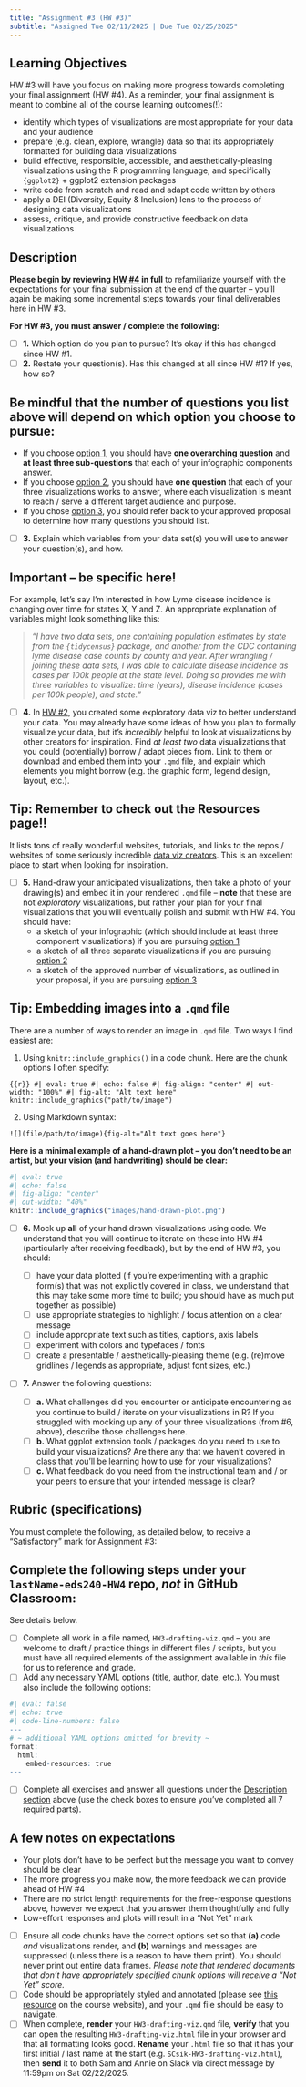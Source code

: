 ```yaml
---
title: "Assignment #3 (HW #3)"
subtitle: "Assigned Tue 02/11/2025 | Due Tue 02/25/2025"
---
```


## Learning Objectives

HW #3 will have you focus on making more progress towards completing your final assignment (HW #4). As a reminder, your final assignment is meant to combine all of the course learning outcomes(!):

- identify which types of visualizations are most appropriate for your data and your audience
- prepare (e.g. clean, explore, wrangle) data so that its appropriately formatted for building data visualizations
- build effective, responsible, accessible, and aesthetically-pleasing visualizations using the R programming language, and specifically `{ggplot2}` + ggplot2 extension packages
- write code from scratch and read and adapt code written by others
- apply a DEI (Diversity, Equity & Inclusion) lens to the process of designing data visualizations 
- assess, critique, and provide constructive feedback on data visualizations

## Description 

[**Please begin by reviewing [HW #4](HW4.qmd){target="_blank"} in full**]{.teal-text} to refamiliarize yourself with the expectations for your final submission at the end of the quarter -- you'll again be making some incremental steps towards your final deliverables here in HW #3. 

[**For HW #3, you must answer / complete the following:**]{.teal-text}

- [ ] **1.** Which option do you plan to pursue? It's okay if this has changed since HW #1.
- [ ] **2.** Restate your question(s). Has this changed at all since HW #1? If yes, how so? 

::: {.callout-note}
## Be mindful that the number of questions you list above will depend on which option you choose to pursue:

- If you choose [option 1](HW4.qmd#option-1){target="_blank"}, you should have **one overarching question** and **at least three sub-questions** that each of your infographic components answer.
- If you choose [option 2 ](HW4.qmd#option-2){target="_blank"}, you should have **one question** that each of your three visualizations works to answer, where each visualization is meant to reach / serve a different target audience and purpose.
- If you chose [option 3](HW4.qmd#option-3){target="_blank"}, you should refer back to your approved proposal to determine how many questions you should list.
:::

- [ ] **3.** Explain which variables from your data set(s) you will use to answer your question(s), and how.

::: {.callout-important}
## Important -- be specific here!
For example, let's say I'm interested in how Lyme disease incidence is changing over time for states X, Y and Z. An appropriate explanation of variables might look something like this: 

>*"I have two data sets, one containing population estimates by state from the `{tidycensus}` package, and another from the CDC containing lyme disease case counts by county and year. After wrangling / joining these data sets, I was able to calculate disease incidence as cases per 100k people at the state level. Doing so provides me with three variables to visualize: time (years), disease incidence (cases per 100k people), and state."*
:::

- [ ] **4.** In [HW #2](HW2.qmd){target="_blank"}, you created some exploratory data viz to better understand your data. You may already have some ideas of how you plan to formally visualize your data, but it's *incredibly* helpful to look at visualizations by other creators for inspiration. Find *at least two* data visualizations that you could (potentially) borrow / adapt pieces from. Link to them or download and embed them into your `.qmd` file, and explain which elements you might borrow (e.g. the graphic form, legend design, layout, etc.). 

::: {.callout-tip}
## Tip: Remember to check out the Resources page!!
It lists tons of really wonderful websites, tutorials, and links to the repos / websites of some seriously incredible [data viz creators](../../resources.qmd#inspiration){target="_blank"}. This is an excellent place to start when looking for inspiration.
:::

- [ ] **5.** Hand-draw your anticipated visualizations, then take a photo of your drawing(s) and embed it in your rendered `.qmd` file -- **note** that these are not *exploratory* visualizations, but rather your plan for your final visualizations that you will eventually polish and submit with HW #4. You should have:
    - a sketch of your infographic (which should include at least three component visualizations) if you are pursuing [option 1](HW4.qmd#option-1){target="_blank"}
    - a sketch of all three separate visualizations if you are pursuing [option 2](HW4.qmd#option-2){target="_blank"}
    - a sketch of the approved number of visualizations, as outlined in your proposal, if you are pursuing [option 3](HW4.qmd#option-3){target="_blank"}

::: {.callout-tip}
## Tip: Embedding images into a `.qmd` file

There are a number of ways to render an image in `.qmd` file. Two ways I find easiest are:

1. Using `knitr::include_graphics()` in a code chunk. Here are the chunk options I often specify:

```{{r}}
#| eval: true
#| echo: false
#| fig-align: "center"
#| out-width: "100%"
#| fig-alt: "Alt text here"
knitr::include_graphics("path/to/image")
```

2. Using Markdown syntax:

`![](file/path/to/image){fig-alt="Alt text goes here"}`

**Here is a minimal example of a hand-drawn plot -- you don't need to be an artist, but your vision (and handwriting) should be clear:**
```r
#| eval: true
#| echo: false
#| fig-align: "center"
#| out-width: "40%"
knitr::include_graphics("images/hand-drawn-plot.png")
```

:::

- [ ] **6.** Mock up **all** of your hand drawn visualizations using code. We understand that you will continue to iterate on these into HW #4 (particularly after receiving feedback), but by the end of HW #3, you should:

  - [ ] have your data plotted (if you're experimenting with a graphic form(s) that was not explicitly covered in class, we understand that this may take some more time to build; you should have as much put together as possible)
  - [ ] use appropriate strategies to highlight / focus attention on a clear message
  - [ ] include appropriate text such as titles, captions, axis labels 
  - [ ] experiment with colors and typefaces / fonts
  - [ ] create a presentable / aesthetically-pleasing theme (e.g. (re)move gridlines / legends as appropriate, adjust font sizes, etc.)

- [ ] **7.** Answer the following questions:
    - [ ] **a.** What challenges did you encounter or anticipate encountering as you continue to build / iterate on your visualizations in R? If you struggled with mocking up any of your three visualizations (from #6, above), describe those challenges here.
    - [ ] **b.** What ggplot extension tools / packages do you need to use to build your visualizations? Are there any that we haven't covered in class that you'll be learning how to use for your visualizations?
    - [ ] **c.** What feedback do you need from the instructional team and / or your peers to ensure that your intended message is clear?

## Rubric (specifications)

You must complete the following, as detailed below, to receive a "Satisfactory" mark for Assignment #3:

::: {.callout-important}
## **Complete the following steps under your `lastName-eds240-HW4` repo, *not* in GitHub Classroom:**
See details below.
:::

- [ ] Complete all work in a file named, `HW3-drafting-viz.qmd` -- you are welcome to draft / practice things in different files / scripts, but you must have all required elements of the assignment available in *this* file for us to reference and grade.
- [ ] Add any necessary YAML options (title, author, date, etc.). You must also include the following options:

```r
#| eval: false
#| echo: true
#| code-line-numbers: false
---
# ~ additional YAML options omitted for brevity ~
format:
  html:
    embed-resources: true
---
```

- [ ] Complete all exercises and answer all questions under the [Description section](HW3.qmd#description) above (use the check boxes to ensure you've completed all 7 required parts).

::: {.callout-note}
## A few notes on expectations

- Your plots don't have to be perfect but the message you want to convey should be clear
- The more progress you make now, the more feedback we can provide ahead of HW #4
- There are no strict length requirements for the free-response questions above, however we expect that you answer them thoughtfully and fully 
- Low-effort responses and plots will result in a "Not Yet" mark
:::

- [ ] Ensure all code chunks have the correct options set so that **(a)** code *and* visualizations render, and **(b)** warnings and messages are suppressed (unless there is a reason to have them print). You should never print out entire data frames. *Please note that rendered documents that don't have appropriately specified chunk options will receive a "Not Yet" score.*
- [ ] Code should be appropriately styled and annotated (please see [this resource](../../clean-code-guide.qmd){target="_blank"} on the course website), and your `.qmd` file should be easy to navigate.
- [ ] When complete, **render** your `HW3-drafting-viz.qmd` file, **verify** that you can open the resulting `HW3-drafting-viz.html` file in your browser and that all formatting looks good. **Rename** your `.html` file so that it has your first initial / last name at the start (e.g. `SCsik-HW3-drafting-viz.html`), then **send** it to both Sam and Annie on Slack via direct message by 11:59pm on Sat 02/22/2025.


